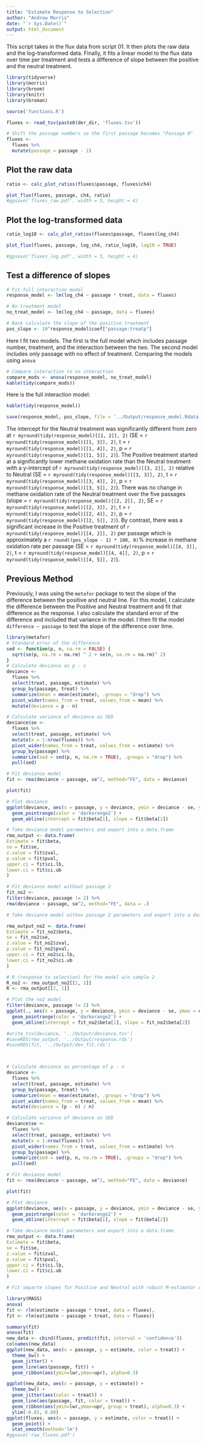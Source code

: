 ```yaml
---
title: "Estimate Response to Selection"
author: "Andrew Morris"
date: "`r Sys.Date()`"
output: html_document
---
```


This script takes in the flux data from script 01. It then plots the raw data
and the log-transformed data. Finally, it fits a linear model to the flux data
over time per treatment and tests a difference of slope between the positive
and the neutral treatment.

```r
library(tidyverse)
library(morris)
library(broom)
library(knitr)
library(broman)
```

```r
source('functions.R')
```

```r
fluxes <- read_tsv(paste0(der_dir, 'fluxes.tsv'))

# Shift the passage numbers so the first passage becomes "Passage 0"
fluxes <-
  fluxes %>% 
  mutate(passage = passage - 1)
```

## Plot the raw data

```r
ratio <- calc_plot_ratios(fluxes$passage, fluxes$ch4)

plot_flux(fluxes, passage, ch4, ratio)
#ggsave('fluxes_raw.pdf', width = 5, height = 4)
```

## Plot the log-transformed data

```r
ratio_log10 <- calc_plot_ratios(fluxes$passage, fluxes$log_ch4)

plot_flux(fluxes, passage, log_ch4, ratio_log10, log10 = TRUE)

#ggsave('fluxes_log.pdf', width = 5, height = 4)
```

## Test a difference of slopes

```r
# Fit full interaction model
response_model <- lm(log_ch4 ~ passage * treat, data = fluxes)

# No treatment model
no_treat_model <- lm(log_ch4 ~ passage, data = fluxes)

# Back calculate the slope of the positive treatment
pos_slope <- 10^response_model$coef["passage:treatp"]

```

Here I fit two models. The first is the full model which includes passage number, treatment, and the interaction between the two. The second model includes only passage with no effect of treatment. Comparing the models using `anova` 

```r
# Compare interaction to no interaction
compare_mods <- anova(response_model, no_treat_model)
kable(tidy(compare_mods))
```

Here is the full interaction model:

```r
kable(tidy(response_model))
```

```r
save(response_model, pos_slope, file = '../Output/response_model.Rdata')
```

The intercept for the Neutral treatment was significantly different from zero
at `r myround(tidy(response_model)[[1, 2]], 2)` (SE = `r
myround(tidy(response_model)[[1, 3]], 2)`, t = `r myround(tidy(response_model)[[1,
4]], 2)`, p = `r myround(tidy(response_model)[[1, 5]], 2)`). The Positive
treatment started at a significantly lower methane oxidation rate than the
Neutral treatment with a y-intercept of `r myround(tidy(response_model)[[3, 2]],
2)` relative to Neutral (SE = `r myround(tidy(response_model)[[3, 3]], 2)`, t = `r
myround(tidy(response_model)[[3, 4]], 2)`, p = `r myround(tidy(response_model)[[3,
5]], 2)`). There was no change in methane oxidation rate of the Neutral
treatment over the five passages (slope = `r myround(tidy(response_model)[[2, 2]],
2)`, SE = `r myround(tidy(response_model)[[2, 3]], 2)`, t = `r
myround(tidy(response_model)[[2, 4]], 2)`, p = `r myround(tidy(response_model)[[2,
5]], 2)`). By contrast, there was a significant increase in the Positive
treatment of `r myround(tidy(response_model)[[4, 2]], 2)` per passage which is
approximately a `r round((pos_slope - 1) * 100, 0)`% increase in methane
oxidation rate per passage (SE = `r myround(tidy(response_model)[[4, 3]], 2)`, t =
`r myround(tidy(response_model)[[4, 4]], 2)`, p = `r myround(tidy(response_model)[[4,
5]], 2)`).

## Previous Method

Previously, I was using the `metafor` package to test the slope of the difference between the positive and neutral line. For this model, I calculate the difference between the Positive and Neutral treatment and fit that difference as the response. I also calculate the standard error of the difference and included that variance in the model. I then fit the model `difference ~ passage` to test the slope of the difference over time.

```r

library(metafor)
# Standard error of the difference
sed <- function(p, n, na.rm = FALSE) {
  sqrt(se(p, na.rm = na.rm) ^ 2 + se(n, na.rm = na.rm)^ 2)
}
# Calculate deviance as p - n
deviance <-
  fluxes %>% 
  select(treat, passage, estimate) %>% 
  group_by(passage, treat) %>% 
  summarize(mean = mean(estimate), .groups = "drop") %>% 
  pivot_wider(names_from = treat, values_from = mean) %>% 
  mutate(deviance = p - n)

# Calculate variance of deviance as SED
deviance$se <-
  fluxes %>% 
  select(treat, passage, estimate) %>% 
  mutate(x = 1:nrow(fluxes)) %>% 
  pivot_wider(names_from = treat, values_from = estimate) %>% 
  group_by(passage) %>% 
  summarize(sed = sed(p, n, na.rm = TRUE), .groups = "drop") %>%
  pull(sed)

# Fit deviance model
fit <- rma(deviance ~ passage, se^2, method="FE", data = deviance)

plot(fit)

# Plot deviance
ggplot(deviance, aes(x = passage, y = deviance, ymin = deviance - se, ymax = deviance + se)) + 
  geom_pointrange(color = 'darkorange2') + 
  geom_abline(intercept = fit$beta[1], slope = fit$beta[2])

# Take deviance model parameters and export into a data.frame
rma_output <- data.frame(
Estimate = fit$beta,
se = fit$se,
z.value = fit$zval,
p.value = fit$pval,
upper.ci = fit$ci.lb,
lower.ci = fit$ci.ub
)

# Fit deviance model without passage 2
fit_no2 <- 
filter(deviance, passage != 2) %>% 
rma(deviance ~ passage, se^2, method="FE", data = .)

# Take deviance model withou passage 2 parameters and export into a data.frame

rma_output_no2 <- data.frame(
Estimate = fit_no2$beta,
se = fit_no2$se,
z.value = fit_no2$zval,
p.value = fit_no2$pval,
upper.ci = fit_no2$ci.lb,
lower.ci = fit_no2$ci.ub
)

# R (response to selection) for the model w/o sample 2
R_no2 <- rma_output_no2[[2, 1]]
R <- rma_output[[2, 1]]

# Plot the no2 model
filter(deviance, passage != 2) %>% 
ggplot(., aes(x = passage, y = deviance, ymin = deviance - se, ymax = deviance + se)) + 
  geom_pointrange(color = 'darkorange2') + 
  geom_abline(intercept = fit_no2$beta[1], slope = fit_no2$beta[2])

#write_tsv(deviance, '../Output/deviance.tsv')
#saveRDS(rma_output, '../Output/response.rds')
#saveRDS(fit, '../Output/dev_fit.rds')



# Calculate deviance as percentage of p - n
deviance <-
  fluxes %>% 
  select(treat, passage, estimate) %>% 
  group_by(passage, treat) %>% 
  summarize(mean = mean(estimate), .groups = "drop") %>% 
  pivot_wider(names_from = treat, values_from = mean) %>% 
  mutate(deviance = (p - n) / n)

# Calculate variance of deviance as SED
deviance$se <-
  fluxes %>% 
  select(treat, passage, estimate) %>% 
  mutate(x = 1:nrow(fluxes)) %>% 
  pivot_wider(names_from = treat, values_from = estimate) %>% 
  group_by(passage) %>% 
  summarize(sed = sed(p, n, na.rm = TRUE), .groups = "drop") %>%
  pull(sed)

# Fit deviance model
fit <- rma(deviance ~ passage, se^2, method="FE", data = deviance)

plot(fit)

# Plot deviance
ggplot(deviance, aes(x = passage, y = deviance, ymin = deviance - se, ymax = deviance + se)) + 
  geom_pointrange(color = 'darkorange2') + 
  geom_abline(intercept = fit$beta[1], slope = fit$beta[2])

# Take deviance model parameters and export into a data.frame
rma_output <- data.frame(
Estimate = fit$beta,
se = fit$se,
z.value = fit$zval,
p.value = fit$pval,
upper.ci = fit$ci.lb,
lower.ci = fit$ci.ub
)

# Fit separte slopes for Positive and Neutral with robust M-estimator regression

library(MASS)
anova(
fit <- rlm(estimate ~ passage * treat, data = fluxes),
fit <- rlm(estimate ~ passage + treat, data = fluxes))

summary(fit)
anova(fit)
new_data <- cbind(fluxes, predict(fit, interval = 'confidence'))
colnames(new_data) 
ggplot(new_data, aes(x = passage, y = estimate, color = treat)) +
  theme_bw() +
  geom_jitter() +
  geom_line(aes(passage, fit)) +
  geom_ribbon(aes(ymin=lwr,ymax=upr), alpha=0.3)

ggplot(new_data, aes(x = passage, y = estimate)) +
  theme_bw() +
  geom_jitter(aes(color = treat)) +
  geom_line(aes(passage, fit, color = treat)) +
  geom_ribbon(aes(ymin=lwr,ymax=upr, group = treat), alpha=0.3) +
  ylim(-0.01, 0.08)
ggplot(fluxes, aes(x = passage, y = estimate, color = treat)) + 
  geom_point() + 
  stat_smooth(method='lm')
#ggsave('raw_fluxes.pdf')
```
